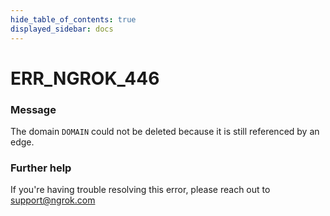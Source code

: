 ```yaml
---
hide_table_of_contents: true
displayed_sidebar: docs
---
```



# ERR_NGROK_446

### Message

The domain `DOMAIN` could not be deleted because it is still referenced by an edge.

<ErrorDetails error="err_ngrok_446" />

### Further help

If you're having trouble resolving this error, please reach out to [support@ngrok.com](mailto:support@ngrok.com?subject=Help%20with%20ERR_NGROK_446)

